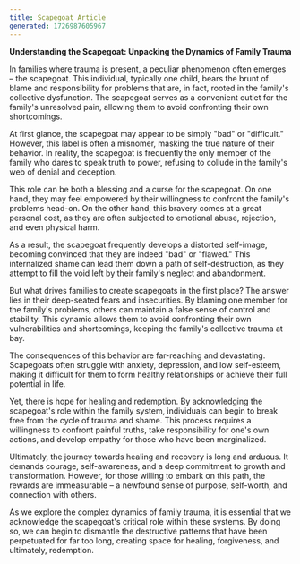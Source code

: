 ```yaml
---
title: Scapegoat Article
generated: 1726987605967
---
```


**Understanding the Scapegoat: Unpacking the Dynamics of Family Trauma**

In families where trauma is present, a peculiar phenomenon often emerges – the scapegoat. This individual, typically one child, bears the brunt of blame and responsibility for problems that are, in fact, rooted in the family's collective dysfunction. The scapegoat serves as a convenient outlet for the family's unresolved pain, allowing them to avoid confronting their own shortcomings.

At first glance, the scapegoat may appear to be simply "bad" or "difficult." However, this label is often a misnomer, masking the true nature of their behavior. In reality, the scapegoat is frequently the only member of the family who dares to speak truth to power, refusing to collude in the family's web of denial and deception.

This role can be both a blessing and a curse for the scapegoat. On one hand, they may feel empowered by their willingness to confront the family's problems head-on. On the other hand, this bravery comes at a great personal cost, as they are often subjected to emotional abuse, rejection, and even physical harm.

As a result, the scapegoat frequently develops a distorted self-image, becoming convinced that they are indeed "bad" or "flawed." This internalized shame can lead them down a path of self-destruction, as they attempt to fill the void left by their family's neglect and abandonment.

But what drives families to create scapegoats in the first place? The answer lies in their deep-seated fears and insecurities. By blaming one member for the family's problems, others can maintain a false sense of control and stability. This dynamic allows them to avoid confronting their own vulnerabilities and shortcomings, keeping the family's collective trauma at bay.

The consequences of this behavior are far-reaching and devastating. Scapegoats often struggle with anxiety, depression, and low self-esteem, making it difficult for them to form healthy relationships or achieve their full potential in life.

Yet, there is hope for healing and redemption. By acknowledging the scapegoat's role within the family system, individuals can begin to break free from the cycle of trauma and shame. This process requires a willingness to confront painful truths, take responsibility for one's own actions, and develop empathy for those who have been marginalized.

Ultimately, the journey towards healing and recovery is long and arduous. It demands courage, self-awareness, and a deep commitment to growth and transformation. However, for those willing to embark on this path, the rewards are immeasurable – a newfound sense of purpose, self-worth, and connection with others.

As we explore the complex dynamics of family trauma, it is essential that we acknowledge the scapegoat's critical role within these systems. By doing so, we can begin to dismantle the destructive patterns that have been perpetuated for far too long, creating space for healing, forgiveness, and ultimately, redemption.

